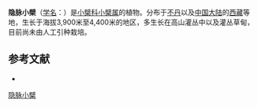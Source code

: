 {{Speciesbox
| name = 隐脉小檗
| status = 
| status_system = 
| image =
| genus = Berberis
| species = tsarica
| authority = Ahrendt
}}

'''隐脉小檗'''（[[学名|学名]]：{{lang|la|''Berberis tsarica''}}）是[[小檗科|小檗科]][[小檗属|小檗属]]的植物。分布于[[不丹|不丹]]以及[[中国大陆|中国大陆]]的[[西藏|西藏]]等地，生长于海拔3,900米至4,400米的地区，多生长在高山灌丛中以及灌丛草甸，目前尚未由人工引种栽培。

== 参考文献 ==
<div class="references-small">
* {{cite web| url =http://www.bioinfo.cn/db05/KmzwSpecies.php?action=view&id=1431| title =隐脉小檗| work =《中国高等植物数据库全库》| publisher =中国科学院微生物研究所| author =昆明植物研究所| accessdate =2009-02-22| deadurl =yes| archiveurl =https://web.archive.org/web/20160305050910/http://www.bioinfo.cn/db05/KmzwSpecies.php?action=view&id=1431| archivedate =2016-03-05}}
</div>
{{Taxonbar|from=Q15225493}}

[[Category:小檗属|隐脉小檗]]


{{植物小作品}}